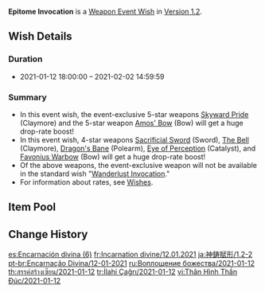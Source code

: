 {{Wish
|name              = Epitome Invocation 2021-01-12
|image             = Epitome Invocation 2021-01-12.png
|type              = Weapon Event
|duration          = event
|time_start        = 2021-01-12 18:00:00
|time_end          = 2021-02-02 14:59:59
|link              = https://www.hoyolab.com/article/131762
|preceding         = Epitome Invocation/2020-12-23
|succeeding        = Epitome Invocation/2021-02-03
|alongside         = Adrift in the Harbor/2021-01-12
}}
'''Epitome Invocation''' is a [[Weapon Event Wish]] in [[Version 1.2]].

==Wish Details==
===Duration===
* 2021-01-12 18:00:00 &ndash; 2021-02-02 14:59:59

===Summary===
* In this event wish, the event-exclusive 5-star weapons [[Skyward Pride]] (Claymore) and the 5-star weapon [[Amos' Bow]] (Bow) will get a huge drop-rate boost!
* In this event wish, 4-star weapons [[Sacrificial Sword]] (Sword), [[The Bell]] (Claymore), [[Dragon's Bane]] (Polearm), [[Eye of Perception]] (Catalyst), and [[Favonius Warbow]] (Bow) will get a huge drop-rate boost!
* Of the above weapons, the event-exclusive weapon will not be available in the standard wish "[[Wanderlust Invocation]]."
* For information about rates, see [[Wish]]es.

==Item Pool==
{{Wish Pool
|weapon_5_F    = Skyward Pride; Amos' Bow
|weapon_4_F    = Sacrificial Sword; The Bell; Dragon's Bane; Eye of Perception; Favonius Warbow
|character_4   = Barbara; Beidou; Bennett; Chongyun; Diona; Fischl; Ningguang; Noelle; Razor; Sucrose; Xiangling; Xingqiu; Xinyan
|weapon_5      = Aquila Favonia; Lost Prayer to the Sacred Winds; Primordial Jade Winged-Spear; Skyward Atlas; Skyward Blade; Skyward Harp; Skyward Spine; Wolf's Gravestone
|weapon_4      = Favonius Codex; Favonius Greatsword; Favonius Lance; Favonius Sword; Lion's Roar; Rainslasher; Rust; Sacrificial Bow; Sacrificial Fragments; Sacrificial Greatsword; The Flute; The Stringless; The Widsith
|weapon_3      = Black Tassel; Bloodtainted Greatsword; Cool Steel; Debate Club; Emerald Orb; Ferrous Shadow; Harbinger of Dawn; Magic Guide; Raven Bow; Sharpshooter's Oath; Skyrider Sword; Slingshot; Thrilling Tales of Dragon Slayers
}}

==Change History==
{{Change History|1.2}}

[[es:Encarnación divina (6)]]
[[fr:Incarnation divine/12.01.2021]]
[[ja:神鋳賦形/1.2-2]]
[[pt-br:Encarnação Divina/12-01-2021]]
[[ru:Воплощение божества/2021-01-12]]
[[th:สรรค์สร้างเซียน/2021-01-12]]
[[tr:İlahi Çağrı/2021-01-12]]
[[vi:Thân Hình Thần Đúc/2021-01-12]]